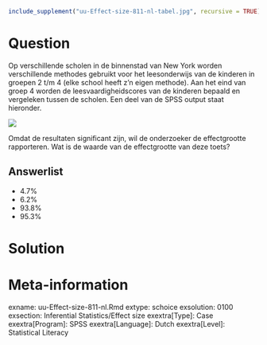 ```r
include_supplement("uu-Effect-size-811-nl-tabel.jpg", recursive = TRUE)
```



Question
========
  
Op verschillende scholen in de binnenstad van New York worden verschillende methodes gebruikt voor het leesonderwijs van de kinderen in groepen 2 t/m 4 (elke school heeft z’n eigen methode). Aan het eind van groep 4 worden de leesvaardigheidscores van de kinderen bepaald en vergeleken tussen de scholen. Een deel van de SPSS output staat hieronder. 

![](uu-Effect-size-811-nl-tabel.jpg)

Omdat de resultaten significant zijn, wil de onderzoeker de effectgrootte rapporteren. Wat is de waarde van de effectgrootte van deze toets?
  
Answerlist
----------
* 4.7%
* 6.2% 
* 93.8%
* 95.3%


Solution
========
  


Meta-information
================
exname: uu-Effect-size-811-nl.Rmd
extype: schoice
exsolution: 0100
exsection: Inferential Statistics/Effect size
exextra[Type]: Case
exextra[Program]: SPSS
exextra[Language]: Dutch
exextra[Level]: Statistical Literacy
